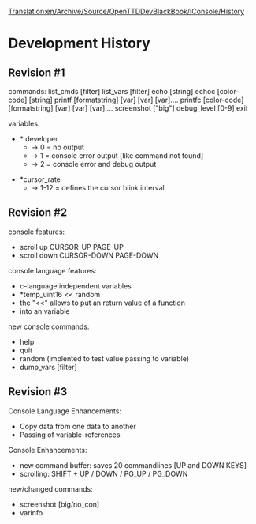 [[Translation:en/Archive/Source/OpenTTDDevBlackBook/IConsole/History]]
=Development History=
==Revision #1==
commands:
list_cmds [filter]
list_vars [filter]
echo [string]
echoc [color-code] [string]
printf [formatstring] [var] [var] [var]....
printfc [color-code] [formatstring] [var] [var] [var]....
screenshot ["big"]
debug_level [0-9]
exit

variables:
* * developer
** -> 0 = no output
** -> 1 = console error output [like command not found]
** -> 2 = console error and debug output

* *cursor_rate
** -> 1-12 = defines the cursor blink interval

==Revision #2==
console features:
* scroll up CURSOR-UP PAGE-UP
* scroll down CURSOR-DOWN PAGE-DOWN

console language features:
* c-language independent variables
* *temp_uint16 << random
* the "<<" allows to put an return value of a function
* into an variable

new console commands:
* help
* quit
* random (implented to test value passing to variable)
* dump_vars [filter]

==Revision #3==
Console Language Enhancements:
*Copy data from one data to another
*Passing of variable-references

Console Enhancements:
*new command buffer: saves 20 commandlines [UP and DOWN KEYS]
*scrolling: SHIFT + UP / DOWN / PG_UP / PG_DOWN

new/changed commands:
*screenshot [big/no_con]
*varinfo